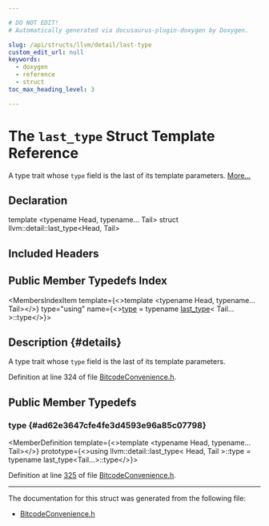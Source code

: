 ```yaml
---

# DO NOT EDIT!
# Automatically generated via docusaurus-plugin-doxygen by Doxygen.

slug: /api/structs/llvm/detail/last-type
custom_edit_url: null
keywords:
  - doxygen
  - reference
  - struct
toc_max_heading_level: 3

---
```





# The `last_type` Struct Template Reference

<DoxygenPage pluginConfig={pluginConfig}>

A type trait whose <code>type</code> field is the last of its template parameters. <a href="#details">More...</a>

## Declaration

<CodeBlock>template &lt;typename Head, typename... Tail&gt;
struct llvm::detail::last_type&lt;Head, Tail&gt;</CodeBlock>

## Included Headers

<IncludesList>
<IncludesListItem
  filePath="llvm/Bitcode/BitcodeConvenience.h"
  permalink="/docs/api/files/include/include/llvm/include/llvm/bitcode/bitcodeconvenience-h"
  isLocal="true" />
</IncludesList>

## Public Member Typedefs Index

<MembersIndex>

<MembersIndexItem
  template={<>template &lt;typename Head, typename... Tail&gt;</>}
  type="using"
  name={<><a href="#ad62e3647cfe4fe3d4593e96a85c07798">type</a> = typename <a href="/docs/api/structs/llvm/detail/last-type">last&#95;type</a>&lt; Tail... &gt;::type</>}>
</MembersIndexItem>

</MembersIndex>

## Description {#details}

A type trait whose <code>type</code> field is the last of its template parameters.

Definition at line 324 of file <a href="/docs/api/files/include/include/llvm/include/llvm/bitcode/bitcodeconvenience-h">BitcodeConvenience.h</a>.

<SectionDefinition>

## Public Member Typedefs

### type {#ad62e3647cfe4fe3d4593e96a85c07798}

<MemberDefinition
  template={<>template &lt;typename Head, typename... Tail&gt;</>}
  prototype={<>using llvm::detail::last&#95;type&lt; Head, Tail &gt;::type =  typename last&#95;type&lt;Tail...&gt;::type</>}>

Definition at line <a href="/docs/api/files/include/include/llvm/include/llvm/bitcode/bitcodeconvenience-h/#l00325">325</a> of file <a href="/docs/api/files/include/include/llvm/include/llvm/bitcode/bitcodeconvenience-h">BitcodeConvenience.h</a>.
</MemberDefinition>

</SectionDefinition>

<hr/>

The documentation for this struct was generated from the following file:

<ul>
<li><a href="/docs/api/files/include/include/llvm/include/llvm/bitcode/bitcodeconvenience-h">BitcodeConvenience.h</a></li>
</ul>

</DoxygenPage>
